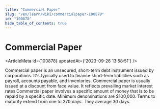 ```yaml
---
title: "Commercial Paper"
slug: "/en/learn/wiki/commercialpaper-100878"
id: "100878"
hide_table_of_contents: true
---
```



# Commercial Paper

<ArticleMeta id={100878} updatedAt={'2023-09-26 13:58:51'} />
<div className='border-solid border-b border-t-0 my-4 border-[var(--ifm-color-gray-300)]' />

Commercial paper is an unsecured, short-term debt instrument issued by corporations. It's typically used to finance short-term liabilities such as payroll, accounts payable, and inventories. Commercial paper is usually issued at a discount from face value. It reflects prevailing market interest rates.Commercial paper involves a specific amount of money that is to be repaid by a specific date. Minimum denominations are $100,000. Terms to maturity extend from one to 270 days. They average 30 days.

